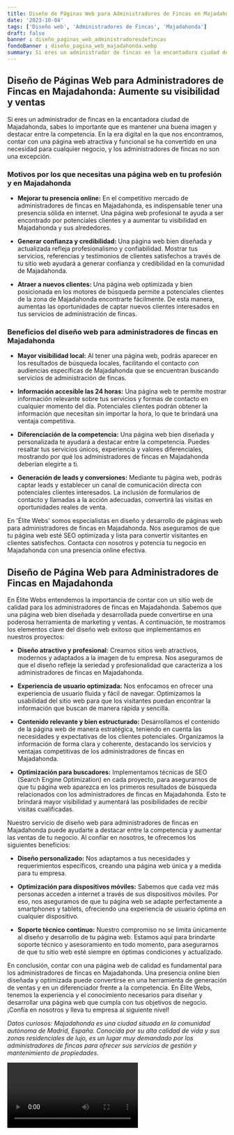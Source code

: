 ```yaml
---
title: Diseño de Páginas Web para Administradores de Fincas en Majadahonda
date: '2023-10-04'
tags: ['Diseño web', 'Administradores de Fincas', 'Majadahonda']
draft: false
banner : diseño_paginas_web_administradoresdefincas
fondoBanner : diseño_pagina_web_majadahonda.webp
summary: Si eres un administrador de fincas en la encantadora ciudad de Majadahonda, sabes lo importante que es mantener una buena imagen y destacar entre la competencia. En la era digital en la que nos encontramos, contar con una página web atractiva y funcional se ha convertido en una necesidad para cualquier negocio, y los administradores de fincas no son una excepción.
---
```


## **Diseño de Páginas Web para Administradores de Fincas en Majadahonda: Aumente su visibilidad y ventas**

Si eres un administrador de fincas en la encantadora ciudad de Majadahonda, sabes lo importante que es mantener una buena imagen y destacar entre la competencia. En la era digital en la que nos encontramos, contar con una página web atractiva y funcional se ha convertido en una necesidad para cualquier negocio, y los administradores de fincas no son una excepción.

### **Motivos por los que necesitas una página web en tu profesión y en Majadahonda**

- **Mejorar tu presencia online:** En el competitivo mercado de administradores de fincas en Majadahonda, es indispensable tener una presencia sólida en internet. Una página web profesional te ayuda a ser encontrado por potenciales clientes y a aumentar tu visibilidad en Majadahonda y sus alrededores.

- **Generar confianza y credibilidad:** Una página web bien diseñada y actualizada refleja profesionalismo y confiabilidad. Mostrar tus servicios, referencias y testimonios de clientes satisfechos a través de tu sitio web ayudará a generar confianza y credibilidad en la comunidad de Majadahonda.

- **Atraer a nuevos clientes:** Una página web optimizada y bien posicionada en los motores de búsqueda permite a potenciales clientes de la zona de Majadahonda encontrarte fácilmente. De esta manera, aumentas las oportunidades de captar nuevos clientes interesados en tus servicios de administración de fincas.

### **Beneficios del diseño web para administradores de fincas en Majadahonda**

- **Mayor visibilidad local:** Al tener una página web, podrás aparecer en los resultados de búsqueda locales, facilitando el contacto con audiencias específicas de Majadahonda que se encuentran buscando servicios de administración de fincas.

- **Información accesible las 24 horas:** Una página web te permite mostrar información relevante sobre tus servicios y formas de contacto en cualquier momento del día. Potenciales clientes podrán obtener la información que necesitan sin importar la hora, lo que te brindará una ventaja competitiva.

- **Diferenciación de la competencia:** Una página web bien diseñada y personalizada te ayudará a destacar entre la competencia. Puedes resaltar tus servicios únicos, experiencia y valores diferenciales, mostrando por qué los administradores de fincas en Majadahonda deberían elegirte a ti.

- **Generación de leads y conversiones:** Mediante tu página web, podrás captar leads y establecer un canal de comunicación directa con potenciales clientes interesados. La inclusión de formularios de contacto y llamadas a la acción adecuadas, convertirá las visitas en oportunidades reales de venta.

En 'Élite Webs' somos especialistas en diseño y desarrollo de páginas web para administradores de fincas en Majadahonda. Nos aseguramos de que tu página web esté SEO optimizada y lista para convertir visitantes en clientes satisfechos. Contacta con nosotros y potencia tu negocio en Majadahonda con una presencia online efectiva.

<GifSeo />

<Cta />

## Diseño de Página Web para Administradores de Fincas en Majadahonda

En Élite Webs entendemos la importancia de contar con un sitio web de calidad para los administradores de fincas en Majadahonda. Sabemos que una página web bien diseñada y desarrollada puede convertirse en una poderosa herramienta de marketing y ventas. A continuación, te mostramos los elementos clave del diseño web exitoso que implementamos en nuestros proyectos:

- **Diseño atractivo y profesional:** Creamos sitios web atractivos, modernos y adaptados a la imagen de tu empresa. Nos aseguramos de que el diseño refleje la seriedad y profesionalidad que caracteriza a los administradores de fincas en Majadahonda.

- **Experiencia de usuario optimizada:** Nos enfocamos en ofrecer una experiencia de usuario fluida y fácil de navegar. Optimizamos la usabilidad del sitio web para que los visitantes puedan encontrar la información que buscan de manera rápida y sencilla.

- **Contenido relevante y bien estructurado:** Desarrollamos el contenido de la página web de manera estratégica, teniendo en cuenta las necesidades y expectativas de los clientes potenciales. Organizamos la información de forma clara y coherente, destacando los servicios y ventajas competitivas de los administradores de fincas en Majadahonda.

- **Optimización para buscadores:** Implementamos técnicas de SEO (Search Engine Optimization) en cada proyecto, para asegurarnos de que tu página web aparezca en los primeros resultados de búsqueda relacionados con los administradores de fincas en Majadahonda. Esto te brindará mayor visibilidad y aumentará las posibilidades de recibir visitas cualificadas.

Nuestro servicio de diseño web para administradores de fincas en Majadahonda puede ayudarte a destacar entre la competencia y aumentar las ventas de tu negocio. Al confiar en nosotros, te ofrecemos los siguientes beneficios:

- **Diseño personalizado:** Nos adaptamos a tus necesidades y requerimientos específicos, creando una página web única y a medida para tu empresa.

- **Optimización para dispositivos móviles:** Sabemos que cada vez más personas acceden a internet a través de sus dispositivos móviles. Por eso, nos aseguramos de que tu página web se adapte perfectamente a smartphones y tablets, ofreciendo una experiencia de usuario óptima en cualquier dispositivo.

- **Soporte técnico continuo:** Nuestro compromiso no se limita únicamente al diseño y desarrollo de tu página web. Estamos aquí para brindarte soporte técnico y asesoramiento en todo momento, para asegurarnos de que tu sitio web esté siempre en óptimas condiciones y actualizado.

En conclusión, contar con una página web de calidad es fundamental para los administradores de fincas en Majadahonda. Una presencia online bien diseñada y optimizada puede convertirse en una herramienta de generación de ventas y en un diferenciador frente a la competencia. En Élite Webs, tenemos la experiencia y el conocimiento necesarios para diseñar y desarrollar una página web que cumpla con tus objetivos de negocio. ¡Confía en nosotros y lleva tu empresa al siguiente nivel!

*Datos curiosos: Majadahonda es una ciudad situada en la comunidad autónoma de Madrid, España. Conocida por su alta calidad de vida y sus zonas residenciales de lujo, es un lugar muy demandado por los administradores de fincas para ofrecer sus servicios de gestión y mantenimiento de propiedades.*

<Video />

<CtaBot job='Administradores de Fincas' city='Majadahonda'/>

<Gmaps query='Majadahonda+españa+maps' />